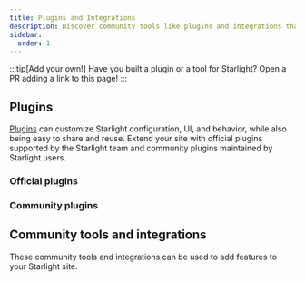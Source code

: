 ```yaml
---
title: Plugins and Integrations
description: Discover community tools like plugins and integrations that extend Starlight!
sidebar:
  order: 1
---
```


:::tip[Add your own!]
Have you built a plugin or a tool for Starlight?
Open a PR adding a link to this page!
:::

## Plugins

[Plugins](/reference/plugins/) can customize Starlight configuration, UI, and behavior, while also being easy to share and reuse.
Extend your site with official plugins supported by the Starlight team and community plugins maintained by Starlight users.

### Official plugins

<CardGrid>
	<LinkCard
		href="/guides/site-search/#algolia-docsearch"
		title="Algolia DocSearch"
		description="Replace Pagefind, the default search provider, with Algolia DocSearch."
	/>
</CardGrid>

### Community plugins

<CardGrid>
	<LinkCard
		href="https://github.com/HiDeoo/starlight-links-validator"
		title="starlight-links-validator"
		description="Check for broken links in your Starlight pages."
	/>
	<LinkCard
		href="https://github.com/HiDeoo/starlight-typedoc"
		title="starlight-typedoc"
		description="Generate Starlight pages from TypeScript using TypeDoc."
	/>
	<LinkCard
		href="https://github.com/HiDeoo/starlight-blog"
		title="starlight-blog"
		description="Add a blog to your documentation site."
	/>
	<LinkCard
		href="https://github.com/HiDeoo/starlight-openapi"
		title="starlight-openapi"
		description="Create documentation pages from OpenAPI/Swagger specifications."
	/>
	<LinkCard
		href="https://github.com/HiDeoo/starlight-obsidian"
		title="starlight-obsidian"
		description="Publish Obsidian vaults in your Starlight site."
	/>
	<LinkCard
		href="https://astro-ghostcms.xyz/intro/starlight/install/"
		title="starlight-ghostcms"
		description="Add your GhostCMS blog posts alongside your Starlight Docs"
	/>
	<LinkCard
		href="https://github.com/HiDeoo/starlight-image-zoom"
		title="starlight-image-zoom"
		description="Add zoom capabilities to your documentation images."
	/>
	<LinkCard
		href="https://github.com/lorenzolewis/starlight-utils"
		title="starlight-utils"
		description="Extend Starlight with a collection of common utilities."
	/>
	<LinkCard
		href="https://github.com/trueberryless/starlight-view-modes"
		title="starlight-view-modes"
		description="Add different view mode capabilities to your documentation website."
	/>
	<LinkCard
		href="https://github.com/HiDeoo/starlight-versions"
		title="starlight-versions"
		description="Version your Starlight documentation pages."
	/>
	<LinkCard
		href="https://inox-tools.fryuni.dev/star-warp"
		title="star-warp"
		description="Warp-drive through search results in your documentation."
	/>
	<LinkCard
		href="https://github.com/HiDeoo/starlight-heading-badges"
		title="starlight-heading-badges"
		description="Add badges to your Markdown and MDX headings."
	/>
	<LinkCard
		href="https://github.com/Fevol/starlight-site-graph"
		title="starlight-site-graph"
		description="Add an interactive site graph inside your page's sidebar."
	/>
	<LinkCard
		href="https://github.com/HiDeoo/starlight-sidebar-topics"
		title="starlight-sidebar-topics"
		description="Split your documentation into different sections, each with its own sidebar."
	/>
	<LinkCard
		href="https://github.com/trueberryless-org/starlight-sidebar-topics-dropdown"
		title="starlight-sidebar-topics-dropdown"
		description="Split your docs page into multiple subpages and switch between them with a dropdown menu in the sidebar."
	/>
	<LinkCard
		href="https://github.com/trueberryless-org/starlight-cooler-credit"
		title="starlight-cooler-credit"
		description="Add a nice credit to Starlight or Astro at the bottom of the table of contents."
	/>
	<LinkCard
		href="https://github.com/trueberryless-org/starlight-contributor-list"
		title="starlight-contributor-list"
		description="Display a list of all contributors to your project."
	/>
	<LinkCard
		href="https://github.com/dragomano/starlight-giscus"
		title="starlight-giscus"
		description="Add Giscus comments to your docs site."
	/>
	<LinkCard
		href="https://github.com/HiDeoo/starlight-videos"
		title="starlight-videos"
		description="Enhance your documentation with video guides and courses."
	/>
	<LinkCard
		href="https://github.com/HiDeoo/starlight-kbd"
		title="starlight-kbd"
		description="Document keyboard shortcuts with ease."
	/>
	<LinkCard
		href="https://events-3bg.pages.dev/library/StarlightPlugin/"
		title="starlight-view-transitions"
		description="Add browser-native cross-document view transitions."
	/>
	<LinkCard
		href="https://github.com/HiDeoo/starlight-auto-sidebar"
		title="starlight-auto-sidebar"
		description="Tweak your autogenerated sidebar groups."
	/>
	<LinkCard
		href="https://github.com/delucis/starlight-llms-txt"
		title="starlight-llms-txt"
		description="Add llms.txt to your documentation site based on llmstxt.org"
	/>

</CardGrid>

## Community tools and integrations


These community tools and integrations can be used to add features to your Starlight site.

<CardGrid>
	<LinkCard
		href="https://www.feelback.dev/blog/new-astro-starlight-integration/"
		title="FeelBack"
		description="Add a user feedback system to your docs pages."
	/>
	<LinkCard
		href="https://github.com/val-town/notion-to-astro"
		title="notion-to-astro"
		description="Convert Notion exports to Astro Starlight docs"
	/>
	<LinkCard
		href="https://github.com/mattjennings/astro-live-code"
		title="astro-live-code"
		description="Render your MDX code blocks as interactive components"
	/>
	<LinkCard
		href="https://github.com/HiDeoo/starlight-i18n"
		title="starlight-i18n"
		description="Visual Studio Code extension to help translate Starlight pages."
	/>
	<LinkCard
		href="https://github.com/HiDeoo/starlight-package-managers"
		title="starlight-package-managers"
		description="Quickly display npm related commands for multiple package managers."
	/>
	<LinkCard
		href="https://github.com/HiDeoo/starlight-showcases"
		title="starlight-showcases"
		description="Set of Starlight components to author showcase pages."
	/>
	<LinkCard
		href="https://github.com/HiDeoo/generator-starlight-plugin"
		title="@hideoo/starlight-plugin"
		description="A generator to quickly scaffold Starlight plugins."
	/>
	<LinkCard
		href="https://github.com/Linkerin/starlight-to-pdf"
		title="starlight-to-pdf"
		description="A CLI tool to convert Starlight websites into PDF files."
	/>
</CardGrid>
